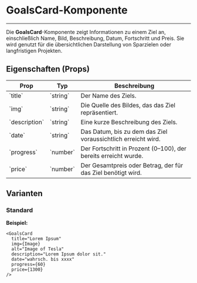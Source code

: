 
<Meta of={GoalsCardStories} />

# GoalsCard-Komponente
---
Die **GoalsCard**-Komponente zeigt Informationen zu einem Ziel an, einschließlich Name, Bild, Beschreibung, Datum, Fortschritt und Preis. Sie wird genutzt für die übersichtlichen Darstellung von Sparzielen oder langfristigen Projekten.


## Eigenschaften (Props)

<table style={{ width: '100%', borderCollapse: 'collapse', marginTop: '16px' }}>
  <thead>
    <tr>
      <th style={{ textAlign: 'left', padding: '8px', borderBottom: '2px solid #ddd' }}>Prop</th>
      <th style={{ textAlign: 'left', padding: '8px', borderBottom: '2px solid #ddd' }}>Typ</th>
      <th style={{ textAlign: 'left', padding: '8px', borderBottom: '2px solid #ddd' }}>Beschreibung</th>
    </tr>
  </thead>
  <tbody>
    <tr>
      <td style={{ padding: '8px', borderBottom: '1px solid #ddd' }}>`title`</td>
      <td style={{ padding: '8px', borderBottom: '1px solid #ddd' }}>`string`</td>
      <td style={{ padding: '8px', borderBottom: '1px solid #ddd' }}>Der Name des Ziels.</td>
    </tr>
    <tr>
      <td style={{ padding: '8px', borderBottom: '1px solid #ddd' }}>`img`</td>
      <td style={{ padding: '8px', borderBottom: '1px solid #ddd' }}>`string`</td>
      <td style={{ padding: '8px', borderBottom: '1px solid #ddd' }}>Die Quelle des Bildes, das das Ziel repräsentiert.</td>
    </tr>
    <tr>
      <td style={{ padding: '8px', borderBottom: '1px solid #ddd' }}>`description`</td>
      <td style={{ padding: '8px', borderBottom: '1px solid #ddd' }}>`string`</td>
      <td style={{ padding: '8px', borderBottom: '1px solid #ddd' }}>Eine kurze Beschreibung des Ziels.</td>
    </tr>
    <tr>
      <td style={{ padding: '8px', borderBottom: '1px solid #ddd' }}>`date`</td>
      <td style={{ padding: '8px', borderBottom: '1px solid #ddd' }}>`string`</td>
      <td style={{ padding: '8px', borderBottom: '1px solid #ddd' }}>Das Datum, bis zu dem das Ziel voraussichtlich erreicht wird.</td>
    </tr>
    <tr>
      <td style={{ padding: '8px', borderBottom: '1px solid #ddd' }}>`progress`</td>
      <td style={{ padding: '8px', borderBottom: '1px solid #ddd' }}>`number`</td>
      <td style={{ padding: '8px', borderBottom: '1px solid #ddd' }}>Der Fortschritt in Prozent (0–100), der bereits erreicht wurde.</td>
    </tr>
    <tr>
      <td style={{ padding: '8px', borderBottom: '1px solid #ddd' }}>`price`</td>
      <td style={{ padding: '8px', borderBottom: '1px solid #ddd' }}>`number`</td>
      <td style={{ padding: '8px', borderBottom: '1px solid #ddd' }}>Der Gesamtpreis oder Betrag, der für das Ziel benötigt wird.</td>
    </tr>
  </tbody>
</table>


## Varianten

### Standard


<Canvas of={GoalsCardStories.Default} />

**Beispiel:**
```tsx
<GoalsCard
  title="Lorem Ipsum"
  img={Image}
  alt="Image of Tesla"
  description="Lorem Ipsum dolor sit."
  date="wahrsch. bis xxxx"
  progress={60}
  price={1300}
/>
